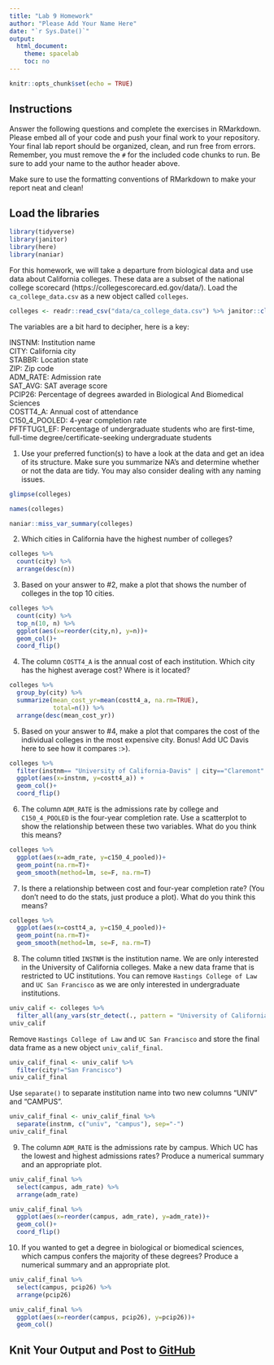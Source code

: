 ```yaml
---
title: "Lab 9 Homework"
author: "Please Add Your Name Here"
date: "`r Sys.Date()`"
output:
  html_document:
    theme: spacelab
    toc: no
---
```


```r
knitr::opts_chunk$set(echo = TRUE)
```

## Instructions
Answer the following questions and complete the exercises in RMarkdown. Please embed all of your code and push your final work to your repository. Your final lab report should be organized, clean, and run free from errors. Remember, you must remove the `#` for the included code chunks to run. Be sure to add your name to the author header above.  

Make sure to use the formatting conventions of RMarkdown to make your report neat and clean!  

## Load the libraries
```r
library(tidyverse)
library(janitor)
library(here)
library(naniar)
``` 

For this homework, we will take a departure from biological data and use data about California colleges. These data are a subset of the national college scorecard (https://collegescorecard.ed.gov/data/). Load the `ca_college_data.csv` as a new object called `colleges`.
```r
colleges <- readr::read_csv("data/ca_college_data.csv") %>% janitor::clean_names()
```

The variables are a bit hard to decipher, here is a key:  

INSTNM: Institution name  
CITY: California city  
STABBR: Location state  
ZIP: Zip code  
ADM_RATE: Admission rate  
SAT_AVG: SAT average score  
PCIP26: Percentage of degrees awarded in Biological And Biomedical Sciences  
COSTT4_A: Annual cost of attendance  
C150_4_POOLED: 4-year completion rate  
PFTFTUG1_EF: Percentage of undergraduate students who are first-time, full-time degree/certificate-seeking undergraduate students  

1. Use your preferred function(s) to have a look at the data and get an idea of its structure. Make sure you summarize NA's and determine whether or not the data are tidy. You may also consider dealing with any naming issues.
```r
glimpse(colleges)
```

```r
names(colleges)
```

```r
naniar::miss_var_summary(colleges)
```

2. Which cities in California have the highest number of colleges?
```r
colleges %>% 
  count(city) %>% 
  arrange(desc(n))
```

3. Based on your answer to #2, make a plot that shows the number of colleges in the top 10 cities.
```r
colleges %>% 
  count(city) %>% 
  top_n(10, n) %>% 
  ggplot(aes(x=reorder(city,n), y=n))+
  geom_col()+
  coord_flip()
```

4. The column `COSTT4_A` is the annual cost of each institution. Which city has the highest average cost? Where is it located?
```r
colleges %>% 
  group_by(city) %>% 
  summarize(mean_cost_yr=mean(costt4_a, na.rm=TRUE),
            total=n()) %>% 
  arrange(desc(mean_cost_yr))
```

5. Based on your answer to #4, make a plot that compares the cost of the individual colleges in the most expensive city. Bonus! Add UC Davis here to see how it compares :>).
```r
colleges %>% 
  filter(instnm== "University of California-Davis" | city=="Claremont" & costt4_a!="NA") %>% 
  ggplot(aes(x=instnm, y=costt4_a)) + 
  geom_col()+
  coord_flip()
```

6. The column `ADM_RATE` is the admissions rate by college and `C150_4_POOLED` is the four-year completion rate. Use a scatterplot to show the relationship between these two variables. What do you think this means?
```r
colleges %>% 
  ggplot(aes(x=adm_rate, y=c150_4_pooled))+
  geom_point(na.rm=T)+
  geom_smooth(method=lm, se=F, na.rm=T)
```

7. Is there a relationship between cost and four-year completion rate? (You don't need to do the stats, just produce a plot). What do you think this means?
```r
colleges %>% 
  ggplot(aes(x=costt4_a, y=c150_4_pooled))+
  geom_point(na.rm=T)+
  geom_smooth(method=lm, se=F, na.rm=T)
```

8. The column titled `INSTNM` is the institution name. We are only interested in the University of California colleges. Make a new data frame that is restricted to UC institutions. You can remove `Hastings College of Law` and `UC San Francisco` as we are only interested in undergraduate institutions.
```r
univ_calif <- colleges %>% 
  filter_all(any_vars(str_detect(., pattern = "University of California")))
univ_calif
```

Remove `Hastings College of Law` and `UC San Francisco` and store the final data frame as a new object `univ_calif_final`.
```r
univ_calif_final <- univ_calif %>% 
  filter(city!="San Francisco")
univ_calif_final
```

Use `separate()` to separate institution name into two new columns "UNIV" and "CAMPUS".
```r
univ_calif_final <- univ_calif_final %>% 
  separate(instnm, c("univ", "campus"), sep="-")
univ_calif_final
```

9. The column `ADM_RATE` is the admissions rate by campus. Which UC has the lowest and highest admissions rates? Produce a numerical summary and an appropriate plot.
```r
univ_calif_final %>% 
  select(campus, adm_rate) %>% 
  arrange(adm_rate)
```

```r
univ_calif_final %>% 
  ggplot(aes(x=reorder(campus, adm_rate), y=adm_rate))+
  geom_col()+
  coord_flip()
```

10. If you wanted to get a degree in biological or biomedical sciences, which campus confers the majority of these degrees? Produce a numerical summary and an appropriate plot.
```r
univ_calif_final %>% 
  select(campus, pcip26) %>% 
  arrange(pcip26)
```

```r
univ_calif_final %>% 
  ggplot(aes(x=reorder(campus, pcip26), y=pcip26))+
  geom_col()
```

## Knit Your Output and Post to [GitHub](https://github.com/FRS417-DataScienceBiologists)